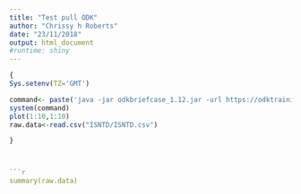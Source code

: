 ```yaml
---
title: "Test pull ODK"
author: "Chrissy h Roberts"
date: "23/11/2018"
output: html_document
#runtime: shiny
---
```


```r
{
Sys.setenv(TZ='GMT')

command<- paste('java -jar odkbriefcase_1.12.jar -url https://odktraining.odk.lshtm.ac.uk/odktraining/ -p lshtm -u admin -oc -id ISNTD -ed ./ISNTD -sd ./ISNTD -f ISNTD.csv')
system(command)
plot(1:10,1:10)
raw.data<-read.csv("ISNTD/ISNTD.csv")

}



```r
summary(raw.data)
```
